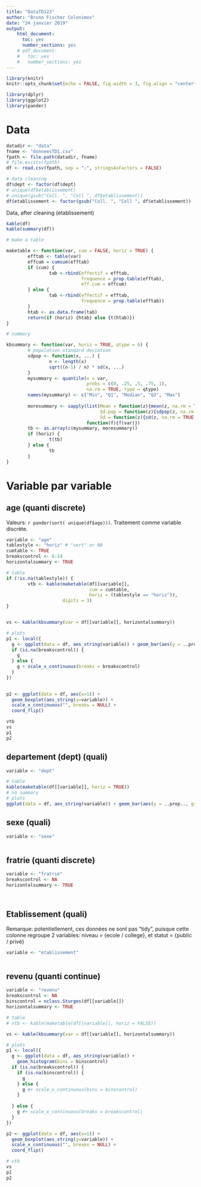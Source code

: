 ```yaml
---
title: "DataTD123"
author: "Bruno Fischer Colonimos"
date: "24 janvier 2019"
output: 
    html_document:
      toc: yes
      number_sections: yes
    # pdf_document:
    #   toc: yes
    #   number_sections: yes
---
```


```r
library(knitr)
knitr::opts_chunk$set(echo = FALSE, fig.width = 3, fig.align = "center", fig.show = "hold", fig.asp = 1)

library(dplyr)
library(ggplot2)
library(pander)
```

Data
=====

```r
datadir <- "data"
fname <- "donneesTD1.csv"
fpath <- file.path(datadir, fname)
# file.exists(fpath)
df <- read.csv(fpath, sep = ";", stringsAsFactors = FALSE) 
```

```r

# data cleaning
df$dept <- factor(df$dept)
# unique(df$etablissement)
# unique(gsub("Coll. ", "Coll ", df$etablissement))
df$etablissement <- factor(gsub("Coll. ", "Coll ", df$etablissement))

```

Data, after cleaning (etablissement)

```r
kable(df)
kable(summary(df))
```




```r
# make a table

maketable <- function(var, cum = FALSE, horiz = TRUE) {
        efftab <- table(var)
        effcum = cumsum(efftab)
        if (cum) {
                tab <-rbind(effectif = efftab,
                            frequence = prop.table(efftab),
                            eff.cum = effcum)
        } else {
                tab <-rbind(effectif = efftab,
                            frequence = prop.table(efftab))
        }
        htab <- as.data.frame(tab)
        return(if (horiz) {htab} else {t(htab)})
}

# summary

kbsummary <- function(var, horiz = TRUE, qtype = 6) {
        # population standard deviation
        sdpop <- function(x, ...) {
                n <- length(x)
                sqrt((n-1) / n) * sd(x, ...)
        }
        mysummary <- quantile(x = var, 
                              probs = c(0, .25, .5, .75, 1), 
                              na.rm = TRUE, type = qtype)
        names(mysummary) <- c("Min", "Q1", "Median", "Q3", "Max")
        
        moresummary <- sapply(list(Mean = function(z){mean(z, na.rm = TRUE)},
                                   Sd.pop = function(z){sdpop(z, na.rm = TRUE)},
                                   Sd = function(z){sd(z, na.rm = TRUE)} ), 
                              function(f){f(var)})
        tb <- as.array(c(mysummary, moresummary))
        if (horiz) {
                t(tb)
        } else {
                tb
        }
}


```





Variable par variable
=====================

age (quanti discrete)
----

Valeurs: `r pander(sort( unique(df$age)))`. Traitement comme variable discrète.

```r
variable <- "age"
tablestyle <- "horiz" # "vert" or NA
cumtable <- TRUE
breakscontrol <- 6:14
horizontalsummary <- TRUE

```


```r
# table
if (!is.na(tablestyle)) {
        vtb <- kable(maketable(df[[variable]], 
                               cum = cumtable,
                               horiz = (tablestyle == "horiz")), 
                     digits = 3)
}


vs <- kable(kbsummary(var = df[[variable]], horizontalsummary))

# plots
p1 <- local({
  g <- ggplot(data = df, aes_string(variable)) + geom_bar(aes(y = ..prop..))
  if (is.na(breakscontrol)) {
    g
  } else {
    g + scale_x_continuous(breaks = breakscontrol)
  }
})

  
p2 <- ggplot(data = df, aes(x=1)) + 
  geom_boxplot(aes_string(y=variable)) + 
  scale_x_continuous("", breaks = NULL) +
  coord_flip()

```

```r
vtb
vs
p1
p2
```


departement (dept) (quali)
---------------------------

```r
variable <- "dept"
```

```r
# table
kable(maketable(df[[variable]], horiz = TRUE))
# no summary
# plots
ggplot(data = df, aes_string(variable)) + geom_bar(aes(y = ..prop.., group = 1)) 

```


sexe (quali)
------------

```r
variable <- "sexe"
```

```r
```


fratrie (quanti discrete)
-------------------------

```r
variable <- "fratrie"
breakscontrol <- NA
horizontalsummary <- TRUE
```

```r
```

```r
```


Etablissement (quali)
----------------------

Remarque: potentiellement, ces données ne sont pas "tidy", puisque cette colonne regroupe 2 variables: niveau = {ecole / college}, et statut = {public / privé}


```r
variable <- "etablissement"
```

```r
```


revenu (quanti continue)
------------------------

```r
variable <- "revenu"
breakscontrol <- NA
binscontrol = nclass.Sturges(df[[variable]])
horizontalsummary <- TRUE
```

```r
# table
# vtb <- kable(maketable(df[[variable]], horiz = FALSE))

vs <- kable(kbsummary(var = df[[variable]], horizontalsummary))

# plots
p1 <- local({
  g <- ggplot(data = df, aes_string(variable)) + 
    geom_histogram(bins = binscontrol)
  if (is.na(breakscontrol)) {
    if (is.na(binscontrol)) {
      g
    } else {
      g #+ scale_x_continuous(bins = binscontrol)
    }
    
  } else {
    g #+ scale_x_continuous(breaks = breakscontrol)
  } 
})

p2 <- ggplot(data = df, aes(x=1)) + 
  geom_boxplot(aes_string(y=variable)) + 
  scale_x_continuous("", breaks = NULL) +
  coord_flip()

```

```r
# vtb
vs
p1
p2
```

